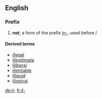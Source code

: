 {{see|il|IL|-il-|.il|îl}}
==English==

===Prefix===
{{infl|en|prefix}}

# '''not'''; a form of the prefix [[in-]], used before ''l''

====Derived terms====
*[[illegal]]
*[[illegitimate]]
*[[illiberal]]
*[[illimitable]]
*[[illiquid]]
*[[illogical]]

[[de:il-]]
[[fr:il-]]